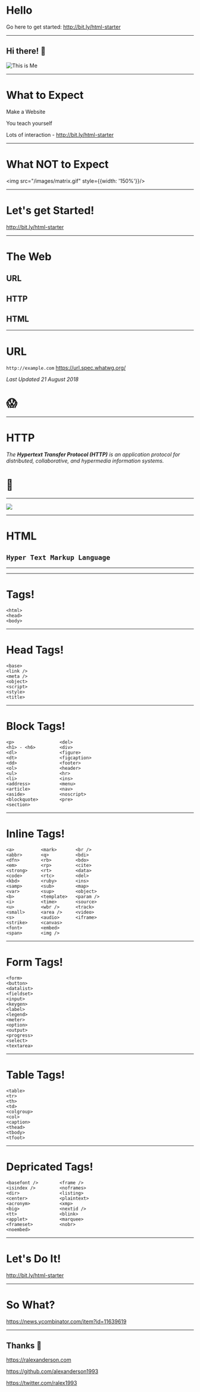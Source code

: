 

<Head>
  <title>Begining HTML</title>
</Head>

# Hello

Go here to get started: <http://bit.ly/html-starter>

---

## Hi there! 👋

![This is Me](/images/me.jpg)

---

# What to Expect


Make a Website

You teach yourself

Lots of interaction - <http://bit.ly/html-starter>

---

<div style={{display:'flex', flexDirection:'column', alignItems:'center'}}>

# What NOT to Expect

<img src="/images/matrix.gif" style={{width: '150%'}}/>
</div>

---

# Let's get Started!

<http://bit.ly/html-starter>

---

# The Web

  <Appear>
  <h2>URL</h2>
  <h2>HTTP</h2>
  <h2>HTML</h2>
  </Appear>

---

# URL

`http://example.com`
<Appear>
  <a href="https://url.spec.whatwg.org/">https://url.spec.whatwg.org/</a>
  <p><em>Last Updated 21 August 2018</em></p>
  <h1>😱</h1>
  </Appear>

---

# HTTP


*The **Hypertext Transfer Protocol (HTTP)** is an application protocol for distributed, collaborative, and hypermedia information systems.*

<Appear>
  <h1>🤔</h1>
</Appear>

---

<Image src="/images/server.svg" size="75%"/>

---
# HTML

<Appear>
<h2><code>Hyper Text Markup Language</code></h2>
</Appear>

---

<Anatomy />

---

# Tags!

```
<html>
<head>
<body>
```

---

# Head Tags!

```
<base>
<link />
<meta />
<object>
<script>
<style>
<title>
```

---


# Block Tags!

```
<p>                 <del>
<h1> - <h6>         <div>
<dl>                <figure>
<dt>                <figcaption>
<dd>                <footer>
<ol>                <header>
<ul>                <hr>
<li>                <ins>
<address>           <menu>
<article>           <nav>
<aside>             <noscript>
<blockquote>        <pre>
<section>
```
---


# Inline Tags!

```
<a>          <mark>       <br />              
<abbr>       <q>          <bdi>               
<dfn>        <rb>         <bdo>               
<em>         <rp>         <cite>              
<strong>     <rt>         <data>              
<code>       <rtc>        <del>               
<kbd>        <ruby>       <ins>               
<samp>       <sub>        <map>
<var>        <sup>        <object>
<b>          <template>   <param />
<i>          <time>       <source>
<u>          <wbr />      <track>
<small>      <area />     <video>
<s>          <audio>      <iframe>
<strike>     <canvas>
<font>       <embed>
<span>       <img />
```
---


# Form Tags!

```
<form>
<button>
<datalist>
<fieldset>
<input>
<keygen>
<label>
<legend>
<meter>
<option>
<output>
<progress>
<select>
<textarea>
```
---


# Table Tags!

```
<table>
<tr>
<th>
<td>
<colgroup>
<col>
<caption>
<thead>
<tbody>
<tfoot>
```
---

# Depricated Tags!

```
<basefont />        <frame />
<isindex />         <noframes>
<dir>               <listing>
<center>            <plaintext>
<acronym>           <xmp>
<big>               <nextid />
<tt>                <blink>
<applet>            <marquee>
<frameset>          <nobr>
<noembed>
```

---

# Let's Do It!

<http://bit.ly/html-starter>

---

# So What?
<https://news.ycombinator.com/item?id=11639619>

---

## Thanks 🙌


<https://ralexanderson.com>

<https://github.com/alexanderson1993>

<https://twitter.com/ralex1993>